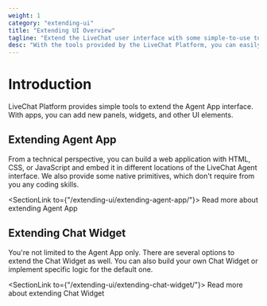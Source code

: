 ```yaml
---
weight: 1
category: "extending-ui"
title: "Extending UI Overview"
tagline: "Extend the LiveChat user interface with some simple-to-use tools."
desc: "With the tools provided by the LiveChat Platform, you can easily extend the Agent App interface. Build apps to add new panels, widgets, and other UI elements."
---
```


# Introduction

LiveChat Platform provides simple tools to extend the Agent App interface. With apps, you can add new panels, widgets, and other UI elements.

## Extending Agent App

From a technical perspective, you can build a web application with HTML, CSS, or JavaScript and embed it in different locations of the LiveChat Agent interface. We also provide some native primitives, which don't require from you any coding skills.

<SectionLink to={"/extending-ui/extending-agent-app/"}>
  Read more about extending Agent App
</SectionLink>

## Extending Chat Widget

You're not limited to the Agent App only. There are several options to extend the Chat Widget as well. You can also build your own Chat Widget or implement specific logic for the default one.

<SectionLink to={"/extending-ui/extending-chat-widget/"}>
  Read more about extending Chat Widget
</SectionLink>
